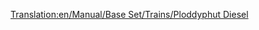 [[Translation:en/Manual/Base Set/Trains/Ploddyphut Diesel]]
{{es/Manual/Base Set/Trains/Trenes|Imagen=[[File:en/Manual/Base Set/Trains/Ploddyphutdiesel.png]]
|Nombre=Ploddyphut Diesel
|Precio=37.500 € (18.750 £)
|Velocidad=120 km/h (75 mph)
|Peso=95 t
|Potencia=1.400 CV (1.044 kW)
|Coste-anual=3.808 € (1.904 £)
|Diseño=1972
|Duración=20
|Capacidad=--
|Descripción=El primer tren diésel para Fantasía, no mucho mejor que la «Mightymover Choo-Choo».
|Vida-real=Ficticia.
}}